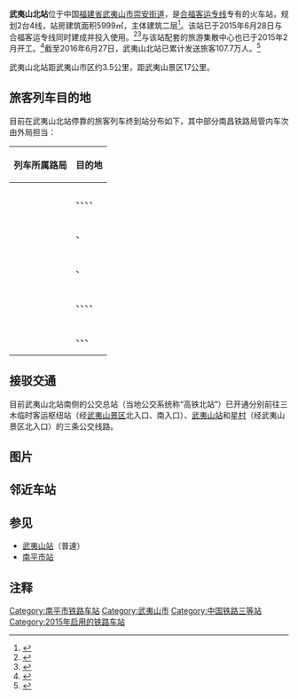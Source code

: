 {{Expand|time=2015-03-11}}
{{Infobox China railway station 
|车站名称 = 武夷山北站
|图片 = 20170716 Wuyishanbei Railway Station.jpg
|图片介绍 = 站房正面
|车站名称拼音 = WuYiShanBei
|英文名称 = Wuyishanbei Railway Station<ref>{{Cite web |url=http://news.sina.com.cn/o/2012-09-18/080725196193.shtml |title=铁道部:火车站名含"东西南北"统一改用拼音 |accessdate=2015-06-28 |archive-date=2017-07-30 |archive-url=https://web.archive.org/web/20170730073100/http://news.sina.com.cn/o/2012-09-18/080725196193.shtml |dead-url=no }}</ref><ref>{{cite journal|author=铁道部运输局|journal=铁路客货运输专刊|year=2012|issue=4|title=关于明确铁路车站站名英文译法的通知 运营运调电[2012]1911号|pages=6}}</ref>
|车站代码 = 34138
|电报码 = WBS
|拼音码 = WYB
|开通运营 = 2015年6月28日
|车站位置 = [[福建省|福建省]][[南平市|南平市]][[武夷山市|武夷山市]][[崇安街道|崇安街道]]
|坐标 = {{coord|27|46|51.02|N|118|2|24.93|E|display=inline,title|scale:10000}}
|车站等级 = [[三等站_(中国大陆)|三等站]]<ref>{{Citation|title=南昌铁路局关于重新公布车站等级等事项的通知|date=2016-06-20}}</ref>
|归属 = [[南昌铁路局|南昌铁路局]][[南平车务段|南平车务段]]
|线路 = [[合福客运专线|合福客运专线]]
|股道数目 = 4
|正线 = 2
|到发线 = 2
|月台数目 = 2
|侧式站台 = 2
|站台面 = 2
}}
'''武夷山北站'''位于中国[[福建省|福建省]][[武夷山市|武夷山市]][[崇安街道|崇安街道]]，是[[合福客运专线|合福客运专线]]专有的火车站，规划2台4线，站房建筑面积5999㎡，主体建筑二层<ref>{{cite news|url=http://www.wuyishan.gov.cn/infoopen/inforead.aspx?id=284052|title=高铁武夷山北站建设初具规模|publisher=武夷山市人民政府|date=2014-07-18|accessdate=2015-03-12|archive-url=https://web.archive.org/web/20150402112310/http://www.wuyishan.gov.cn/infoopen/inforead.aspx?id=284052|archive-date=2015-04-02|dead-url=yes}}</ref>。该站已于2015年6月28日与合福客运专线同时建成并投入使用。<ref>{{cite news|url=http://www.mnw.cn/news/fj/933978.html|title=首辆合福高铁列车G5602准点到达武夷山北站|publisher=闽南网|date=2015-06-28|accessdate=2015-06-28|archive-date=2020-06-27|archive-url=https://web.archive.org/web/20200627114434/http://www.mnw.cn/news/fj/933978.html|dead-url=no}}</ref><ref>{{cite news|url=http://www.mnw.cn/news/np/865155.html|title=合福高铁成功联调联试 武夷山北城新区建设快马加鞭|publisher=闽南网|date=2015-03-05|accessdate=2015-03-12|archive-date=2020-06-27|archive-url=https://web.archive.org/web/20200627114439/http://www.mnw.cn/news/np/865155.html|dead-url=no}}</ref>与该站配套的旅游集散中心也已于2015年2月开工。<ref>{{cite news|url=http://www.wuyishan.gov.cn/Articles/20150204/20150204112433718.html|title=武夷山高铁北站游客服务中心动工|publisher=武夷山市旅游局|date=2015-02-04|accessdate=2015-03-12|archive-url=https://web.archive.org/web/20150630121644/http://www.wuyishan.gov.cn/Articles/20150204/20150204112433718.html|archive-date=2015-06-30|dead-url=yes}}</ref>截至2016年6月27日，武夷山北站已累计发送旅客107.7万人。<ref>{{cite web|url=http://np.fj12345.gov.cn/detail.jsp?callId=NP16070400008|title=公布铁路客流|publisher=南平市12345政务服务平台|date=2016-07-05|accessdate=2016-09-27|archive-url=https://web.archive.org/web/20160927212057/http://np.fj12345.gov.cn/detail.jsp?callId=NP16070400008|archive-date=2016-09-27|dead-url=yes}}</ref>

武夷山北站距武夷山市区约3.5公里，距武夷山景区17公里。

== 旅客列车目的地 ==
目前在武夷山北站停靠的旅客列车终到站分布如下，其中部分南昌铁路局管内车次由外局担当：
{| class="wikitable sortable" style="font-size: 90%"
!列车所属路局
!目的地
|-
|<center>{{sort|Beijing|[[北京铁路局|北京铁路局]]}}
|{{站|北京南}}、{{站|天津西}}、{{站|福州}}、{{站|上饶}}、{{站|厦门北}}
|-
|<center>{{sort|Chengdu|[[成都铁路局|成都铁路局]]}}
|{{站|贵阳北}}、{{站|厦门北}}
|-
|<center>{{sort|Jinan|[[济南铁路局|济南铁路局]]}}
|{{站|福州}}、{{站|济南西}}
|-
|<center>{{sort|Nanchang|[[南昌铁路局|南昌铁路局]]}}
|{{站|北京南}}、{{站|福州}}、{{站|南京南}}、{{站|上海虹橋}}、{{站|厦门北}}
|-
|<center>{{sort|Shanghai|[[上海铁路局|上海铁路局]]}}
|{{站|福州}}、{{站|合肥南}}、{{站|上海虹橋}}、{{站|深圳北}}
|}

== 接驳交通 ==
目前武夷山北站南侧的公交总站（当地公交系统称“高铁北站”）已开通分别前往三木临时客运枢纽站（经[[武夷山风景名胜区|武夷山景区]]北入口、南入口）、[[武夷山站|武夷山站]]和[[星村镇_(武夷山市)|星村]]（经武夷山景区北入口）的三条公交线路。

==图片==
{{Gallery
|title=
|footer=
|width=200
|height=
|File:Ticket office of Wuyishan North Railway Station (20160120115726).jpg|车站售票处
|File:Wuyishanbei Railway Station (20150807162216).JPG|车站北侧，可见站外山坡上的“武夷山欢迎您”字样
|File:20170716 Platform 2 of Wuyishanbei Railway Station.jpg|武夷山北站2站台
|File:Bus terminus@WYB (20150807162254).JPG|车站南侧的巴士站
}}

==邻近车站==
{{Start rail box|[[中国铁路|中国铁路]]}} 
{{s-inop|[[五府山站|五府山站]]|[[合肥南站|合肥南]]方向}}
{{s-line|[[合福高速铁路|合福高速铁路]]<br />← 50km 武夷山北站 35km →}}
{{s-inop|[[南平市站|南平市站]]|[[福州站|福州]]方向}}
{{End box}}

==参见==
{{Commonscat|Wuyishanbei Railway Station}}
*[[武夷山站|武夷山站]]（普速）
*[[南平市站|南平市站]]

==注释==
{{reflist}}

{{合福客运专线}}

{{DEFAULTSORT:Wuyishanbei Railway Station}}
[[Category:南平市铁路车站|Category:南平市铁路车站]]
[[Category:武夷山市|Category:武夷山市]]
[[Category:中国铁路三等站|Category:中国铁路三等站]]
[[Category:2015年启用的铁路车站|Category:2015年启用的铁路车站]]